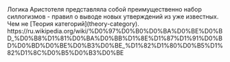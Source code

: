 
<InBox>
    Логика Аристотеля представляла собой преимущественно набор силлогизмов - правил о выводе новых утверждений из уже известных. Чем не [Теория категорий](theory-category).
</InBox>

<InBox>
    https://ru.wikipedia.org/wiki/%D0%97%D0%B0%D0%BA%D0%BE%D0%BD_%D0%B8%D1%81%D0%BA%D0%BB%D1%8E%D1%87%D1%91%D0%BD%D0%BD%D0%BE%D0%B3%D0%BE_%D1%82%D1%80%D0%B5%D1%82%D1%8C%D0%B5%D0%B3%D0%BE
</InBox>